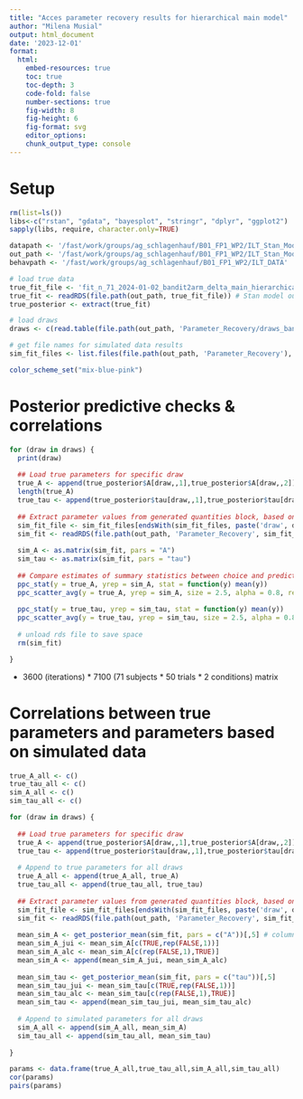 ---
title: "Acces parameter recovery results for hierarchical main model"
author: "Milena Musial"
output: html_document
date: '2023-12-01'
format: 
  html:
    embed-resources: true
    toc: true
    toc-depth: 3
    code-fold: false
    number-sections: true
    fig-width: 8
    fig-height: 6
    fig-format: svg
    editor_options: 
    chunk_output_type: console
---

# Setup

```{r}
rm(list=ls())
libs<-c("rstan", "gdata", "bayesplot", "stringr", "dplyr", "ggplot2")
sapply(libs, require, character.only=TRUE)

datapath <- '/fast/work/groups/ag_schlagenhauf/B01_FP1_WP2/ILT_Stan_Modeling'
out_path <- '/fast/work/groups/ag_schlagenhauf/B01_FP1_WP2/ILT_Stan_Modeling/Output'
behavpath <- '/fast/work/groups/ag_schlagenhauf/B01_FP1_WP2/ILT_DATA'

# load true data
true_fit_file <- 'fit_n_71_2024-01-02_bandit2arm_delta_main_hierarchical_estimation1_delta0.9_stepsize0.5.rds'
true_fit <- readRDS(file.path(out_path, true_fit_file)) # Stan model output
true_posterior <- extract(true_fit)

# load draws
draws <- c(read.table(file.path(out_path, 'Parameter_Recovery/draws_bandit2arm_delta_main_hierarchical.txt'), sep = " ")[1:100,1]) # adapt nrows in case of more simulation runs

# get file names for simulated data results
sim_fit_files <- list.files(file.path(out_path, 'Parameter_Recovery'), pattern = "*.bandit2arm_delta_main_hierarchical.*\\.rds$", full.names = F)

color_scheme_set("mix-blue-pink")
```

# Posterior predictive checks & correlations

```{r}
for (draw in draws) {
  print(draw)
  
  ## Load true parameters for specific draw
  true_A <- append(true_posterior$A[draw,,1],true_posterior$A[draw,,2])
  length(true_A)
  true_tau <- append(true_posterior$tau[draw,,1],true_posterior$tau[draw,,2])
  
  ## Extract parameter values from generated quantities block, based on simulated data, for respective draw
  sim_fit_file <- sim_fit_files[endsWith(sim_fit_files, paste('draw', draw, '.rds', sep=""))]
  sim_fit <- readRDS(file.path(out_path, 'Parameter_Recovery', sim_fit_file)) # Stan model output
  
  sim_A <- as.matrix(sim_fit, pars = "A")
  sim_tau <- as.matrix(sim_fit, pars = "tau")
  
  ## Compare estimates of summary statistics between choice and predicted choice
  ppc_stat(y = true_A, yrep = sim_A, stat = function(y) mean(y))
  ppc_scatter_avg(y = true_A, yrep = sim_A, size = 2.5, alpha = 0.8, ref_line = TRUE)
  
  ppc_stat(y = true_tau, yrep = sim_tau, stat = function(y) mean(y))
  ppc_scatter_avg(y = true_tau, yrep = sim_tau, size = 2.5, alpha = 0.8, ref_line = TRUE)
  
  # unload rds file to save space
  rm(sim_fit)

}
```

-   3600 (iterations) \* 7100 (71 subjects \* 50 trials \* 2 conditions) matrix

# Correlations between true parameters and parameters based on simulated data

```{r}
true_A_all <- c()
true_tau_all <- c()
sim_A_all <- c()
sim_tau_all <- c()

for (draw in draws) {
  
  ## Load true parameters for specific draw
  true_A <- append(true_posterior$A[draw,,1],true_posterior$A[draw,,2])
  true_tau <- append(true_posterior$tau[draw,,1],true_posterior$tau[draw,,2])
  
  # Append to true parameters for all draws
  true_A_all <- append(true_A_all, true_A)
  true_tau_all <- append(true_tau_all, true_tau)
  
  ## Extract parameter values from generated quantities block, based on simulated data, for respective draw
  sim_fit_file <- sim_fit_files[endsWith(sim_fit_files, paste('draw', draw, '.rds', sep=""))]
  sim_fit <- readRDS(file.path(out_path, 'Parameter_Recovery', sim_fit_file)) # Stan model output
  
  mean_sim_A <- get_posterior_mean(sim_fit, pars = c("A"))[,5] # column 5 contains all chains combined, 1-4 include each chain separately
  mean_sim_A_jui <- mean_sim_A[c(TRUE,rep(FALSE,1))]
  mean_sim_A_alc <- mean_sim_A[c(rep(FALSE,1),TRUE)]
  mean_sim_A <- append(mean_sim_A_jui, mean_sim_A_alc)
  
  mean_sim_tau <- get_posterior_mean(sim_fit, pars = c("tau"))[,5]
  mean_sim_tau_jui <- mean_sim_tau[c(TRUE,rep(FALSE,1))]
  mean_sim_tau_alc <- mean_sim_tau[c(rep(FALSE,1),TRUE)]
  mean_sim_tau <- append(mean_sim_tau_jui, mean_sim_tau_alc)
  
  # Append to simulated parameters for all draws
  sim_A_all <- append(sim_A_all, mean_sim_A)
  sim_tau_all <- append(sim_tau_all, mean_sim_tau)
  
}
```

```{r}
params <- data.frame(true_A_all,true_tau_all,sim_A_all,sim_tau_all)
cor(params)
pairs(params)
```
